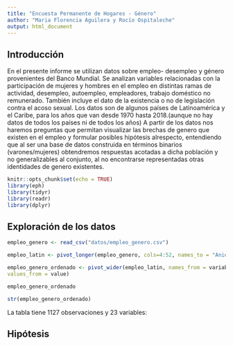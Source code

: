 ```yaml
---
title: "Encuesta Permanente de Hogares - Género"
author: "Maria Florencia Aguilera y Rocío Ospitaleche"
output: html_document
---
```

## Introducción
En el presente informe se utilizan datos sobre empleo- desempleo y género provenientes del Banco Mundial. 
Se analizan variables relacionadas con la participación de mujeres y hombres en el empleo en distintas ramas de actividad, desempleo, autoempleo, empleadores, trabajo doméstico no remunerado. 
También incluye el dato de la existencia o no de legislación contra el acoso sexual. Los datos son de algunos países de Latinoamérica y el Caribe, para los años que van desde 1970 hasta 2018.(aunque no hay datos de todos los países ni de todos los años)
A partir de los datos nos haremos preguntas que permitan visualizar las brechas de genero que existen en el empleo y formular posibles hipótesis alrespecto, entendiendo que al ser una base de datos construida en términos binarios (varones/mujeres) obtendremos respuestas acotadas a dicha población y no generalizables al conjunto, al no encontrarse representadas otras identidades de genero existentes.


```r
knitr::opts_chunk$set(echo = TRUE)
library(eph)
library(tidyr)
library(readr)
library(dplyr)
```

## Exploración de los datos

```r
empleo_genero <- read_csv("datos/empleo_genero.csv")
```

```r
empleo_latin <- pivot_longer(empleo_genero, cols=4:52, names_to = "Anio")
```

```r
empleo_genero_ordenado <- pivot_wider(empleo_latin, names_from = variable,
values_from = value)
```



```r
empleo_genero_ordenado
```







```r
str(empleo_genero_ordenado)
```
La tabla tiene 1127 observaciones y 23 variables: 




## Hipótesis


